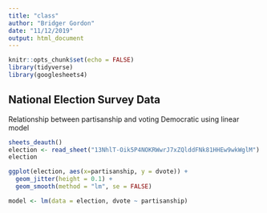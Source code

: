 ```yaml
---
title: "class"
author: "Bridger Gordon"
date: "11/12/2019"
output: html_document
---
```


```r
knitr::opts_chunk$set(echo = FALSE)
library(tidyverse)
library(googlesheets4)

```

## National Election Survey Data

Relationship between partisanship and voting Democratic using linear model

```r

sheets_deauth()
election <- read_sheet("13NhlT-Oik5P4NOKRWwrJ7xZQlddFNk81HHEw9wkWglM")
election

ggplot(election, aes(x=partisanship, y = dvote)) +
  geom_jitter(height = 0.1) + 
  geom_smooth(method = "lm", se = FALSE)

model <- lm(data = election, dvote ~ partisanship)


```

